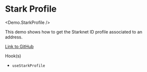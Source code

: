 
# Stark Profile

<Demo.StarkProfile />

This demo shows how to get the Starknet ID profile associated to an address.

[Link to GitHub](https://github.com/apibara/starknet-react/blob/main/docs/components/demo/stark-profile.tsx)

Hook(s)
- `useStarkProfile`
